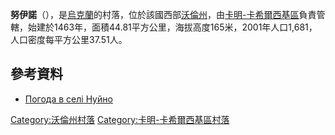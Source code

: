 {{coord|51|32|53|N|24|54|14|E|scale:30000|display=title}}

'''努伊諾'''（{{lang-uk|Нуйно}}），是[[烏克蘭|烏克蘭]]的村落，位於該國西部[[沃倫州|沃倫州]]，由[[卡明-卡希爾西基區|卡明-卡希爾西基區]]負責管轄，始建於1463年，面積44.81平方公里，海拔高度165米，2001年人口1,681，人口密度每平方公里37.51人。

==參考資料==
* [http://weather.in.ua/ua/volynskaja/18366 Погода в селі Нуйно] {{Wayback|url=http://weather.in.ua/ua/volynskaja/18366 |date=20180227214122 }}

[[Category:沃倫州村落|Category:沃倫州村落]]
[[Category:卡明-卡希爾西基區村落|Category:卡明-卡希爾西基區村落]]


{{Volyn-geo-stub}}